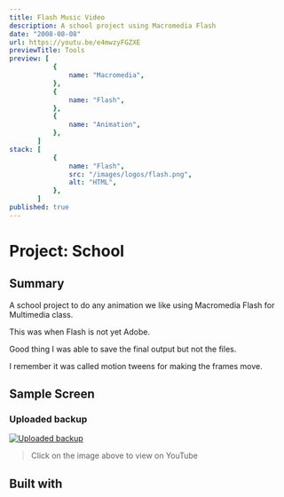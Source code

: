 ```yaml
---
title: Flash Music Video
description: A school project using Macromedia Flash
date: "2008-08-08"
url: https://youtu.be/e4mwzyFGZXE
previewTitle: Tools
preview: [
           {
               name: "Macromedia",
           },
           {
               name: "Flash",
           },
           {
               name: "Animation",
           },
       ]
stack: [
           {
               name: "Flash",
               src: "/images/logos/flash.png",
               alt: "HTML",
           },
       ]
published: true
---
```


# Project: School

## Summary

A school project to do any animation we like using Macromedia Flash for Multimedia class.

This was when Flash is not yet Adobe.

Good thing I was able to save the final output but not the files.

I remember it was called motion tweens for making the frames move.


## Sample Screen

### Uploaded backup

[![Uploaded backup](https://res.cloudinary.com/langitlupakintoncloud/image/upload/v1712068934/projects.jcos.io/jpive2qnfcsxdwovubti.png)](https://youtu.be/e4mwzyFGZXE "Macromedia Flash")

> Click on the image above to view on YouTube


## Built with
